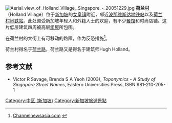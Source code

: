 {{SG neighbourhood
|imagemap=
|englishname=Holland Village
|chinesename=荷兰村
|pinyin=Héláncūn
|malayname=Kampung Holland
|tamilname=ஹோலந்த கிராமம்
}}
[[File:Aerial_view_of_Holland_Village,_Singapore_-_20051229.jpg|thumb]]
'''荷兰村'''（Holland Village）位于[[新加坡|新加坡]]的[[女皇镇|女皇镇]]附近，邻近[[波那维斯达地铁站|波那维斯达地铁站]]以及[[荷兰村地铁站|荷兰村地铁站]]。此处颇受新加坡年轻人和外籍人士的欢迎，有不少[[餐馆|餐馆]]和时尚店铺。这片低层建筑四周被高层[[组屋|组屋]]所包围。

在荷兰村的大街上有可移动的路障，作为反恐措施<ref>[http://www.tau.ac.il/jcss/newsasia2712.htm Channelnewsasia.com<!-- Bot generated title -->] {{webarchive|url=https://web.archive.org/web/20080403065412/http://www.tau.ac.il/jcss/newsasia2712.htm |date=2008-04-03 }}</ref>。 

荷兰村得名于[[荷兰路|荷兰路]]，荷兰路又是得名于建筑师Hugh Holland。

==参考文献==
*Victor R Savage, Brenda S A Yeoh (2003), ''Toponymics - A Study of Singapore Street Names'', Eastern Universities Press, ISBN 981-210-205-1
{{reflist}}

{{新加坡行政区划}}
[[Category:中区_(新加坡)|Category:中区 (新加坡)]]
[[Category:新加坡旅遊景點|Category:新加坡旅遊景點]]